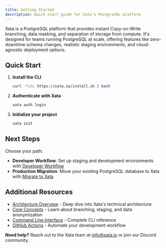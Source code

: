 ```yaml
---
title: Getting Started
description: Quick start guide for Xata's PostgreSQL platform
---
```


Xata is a PostgreSQL platform that provides instant Copy-on-Write branching, data masking, and separation of storage from compute. It's designed for teams running PostgreSQL at scale, offering features like zero-downtime schema changes, realistic staging environments, and cloud-agnostic deployment options.

## Quick Start

1. **Install the CLI**
   ```bash
   curl -fsSL https://xata.io/install.sh | bash
   ```

2. **Authenticate with Xata**
   ```bash
   xata auth login
   ```

3. **Initialize your project**
   ```bash
   xata init
   ```

## Next Steps

Choose your path:

- **Developer Workflow**: Set up staging and development environments with [Developer Workflow](/tutorials/developer-workflow)
- **Production Migration**: Move your existing PostgreSQL database to Xata with [Migrate to Xata](/tutorials/migrate-to-xata)

## Additional Resources

- [Architecture Overview](/architecture) - Deep dive into Xata's technical architecture
- [Core Concepts](/core-concepts) - Learn about branching, staging, and data anonymization
- [Command Line Interface](/cli) - Complete CLI reference
- [GitHub Actions](/github-actions) - Automate your development workflow

**Need help?** Reach out to the Xata team at [info@xata.io](mailto:info@xata.io) or join our Discord community.